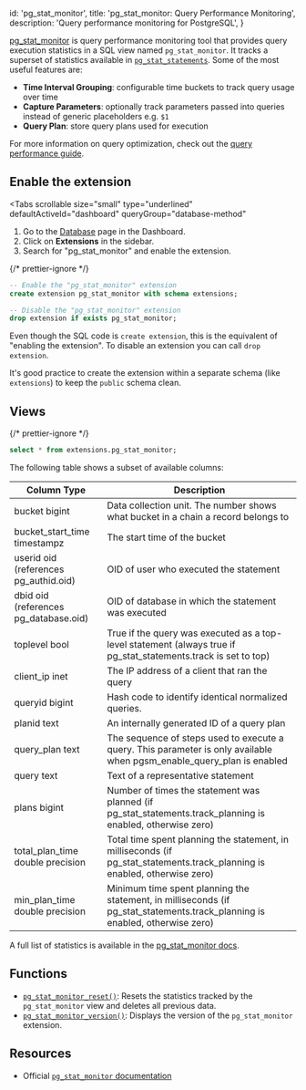 
  id: 'pg_stat_monitor',
  title: 'pg_stat_monitor: Query Performance Monitoring',
  description: 'Query performance monitoring for PostgreSQL',
}

[pg_stat_monitor](https://github.com/percona/pg_stat_monitor) is query performance monitoring tool that provides query execution statistics in a SQL view named `pg_stat_monitor`. It tracks a superset of statistics available in [`pg_stat_statements`](https://www.postgresql.org/docs/current/pgstatstatements.html). Some of the most useful features are:

- **Time Interval Grouping**: configurable time buckets to track query usage over time
- **Capture Parameters**: optionally track parameters passed into queries instead of generic placeholders e.g. `$1`
- **Query Plan**: store query plans used for execution

For more information on query optimization, check out the [query performance guide](/docs/guides/platform/performance#examining-query-performance).

## Enable the extension

<Tabs
  scrollable
  size="small"
  type="underlined"
  defaultActiveId="dashboard"
  queryGroup="database-method"
>
<TabPanel id="dashboard" label="Dashboard">

1. Go to the [Database](https://supabase.com/dashboard/project/_/database/tables) page in the Dashboard.
2. Click on **Extensions** in the sidebar.
3. Search for "pg_stat_monitor" and enable the extension.

</TabPanel>
<TabPanel id="sql" label="SQL">

{/* prettier-ignore */}
```sql
-- Enable the "pg_stat_monitor" extension
create extension pg_stat_monitor with schema extensions;

-- Disable the "pg_stat_monitor" extension
drop extension if exists pg_stat_monitor;
```

Even though the SQL code is `create extension`, this is the equivalent of "enabling the extension".
To disable an extension you can call `drop extension`.

It's good practice to create the extension within a separate schema (like `extensions`) to keep the `public` schema clean.

</TabPanel>
</Tabs>

## Views

{/* prettier-ignore */}
```sql
select * from extensions.pg_stat_monitor;
```

The following table shows a subset of available columns:

| Column Type                           | Description                                                                                                                  |
| ------------------------------------- | ---------------------------------------------------------------------------------------------------------------------------- |
| bucket bigint                         | Data collection unit. The number shows what bucket in a chain a record belongs to                                            |
| bucket_start_time timestampz          | The start time of the bucket                                                                                                 |
| userid oid (references pg_authid.oid) | OID of user who executed the statement                                                                                       |
| dbid oid (references pg_database.oid) | OID of database in which the statement was executed                                                                          |
| toplevel bool                         | True if the query was executed as a top-level statement (always true if pg_stat_statements.track is set to top)              |
| client_ip inet                        | The IP address of a client that ran the query                                                                                |
| queryid bigint                        | Hash code to identify identical normalized queries.                                                                          |
| planid text                           | An internally generated ID of a query plan                                                                                   |
| query_plan text                       | The sequence of steps used to execute a query. This parameter is only available when pgsm_enable_query_plan is enabled       |
| query text                            | Text of a representative statement                                                                                           |
| plans bigint                          | Number of times the statement was planned (if pg_stat_statements.track_planning is enabled, otherwise zero)                  |
| total_plan_time double precision      | Total time spent planning the statement, in milliseconds (if pg_stat_statements.track_planning is enabled, otherwise zero)   |
| min_plan_time double precision        | Minimum time spent planning the statement, in milliseconds (if pg_stat_statements.track_planning is enabled, otherwise zero) |

A full list of statistics is available in the [pg_stat_monitor docs](https://docs.percona.com/pg-stat-monitor/reference.html#postgresql-15).

## Functions

- [`pg_stat_monitor_reset()`](https://docs.percona.com/pg-stat-monitor/functions.html): Resets the statistics tracked by the `pg_stat_monitor` view and deletes all previous data.
- [`pg_stat_monitor_version()`](https://docs.percona.com/pg-stat-monitor/functions.html): Displays the version of the `pg_stat_monitor` extension.

## Resources

- Official [`pg_stat_monitor` documentation](https://github.com/percona/pg_stat_monitor)


